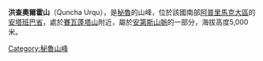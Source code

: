 {{Coord|14|36|49|S|72|42|53|W|display=title}}

'''洪查奧爾霍山'''（Quncha Urqu），是[[秘魯|秘魯]]的山峰，位於該國南部[[阿普里馬克大區|阿普里馬克大區]]的[[安塔班巴省|安塔班巴省]]，處於[[賽瓦蓬塔山|賽瓦蓬塔山]]附近，屬於[[安第斯山脈|安第斯山脈]]的一部分，海拔高度5,000米。

{{Peru-geo-stub}}
[[Category:秘魯山峰|Category:秘魯山峰]]